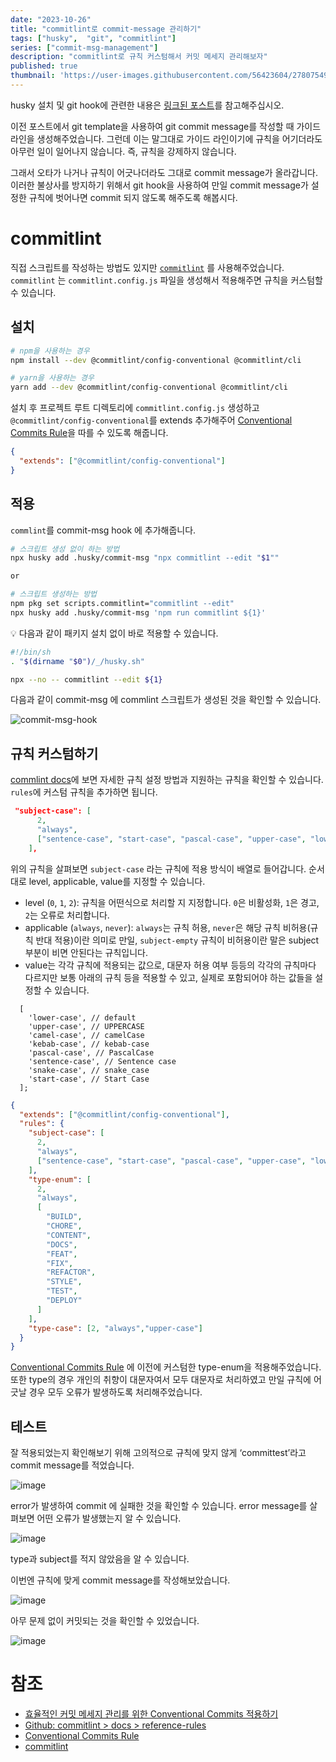 ```yaml
---
date: "2023-10-26"
title: "commitlint로 commit-message 관리하기"
tags: ["husky",  "git", "commitlint"]
series: ["commit-msg-management"]
description: "commitlint로 규칙 커스텀해서 커밋 메세지 관리해보자"
published: true
thumbnail: 'https://user-images.githubusercontent.com/56423604/278075494-8932e44f-b2ea-49d8-8c5d-c1b2805fd0ab.png'
---
```


husky 설치 및 git hook에 관련한 내용은 [링크된 포스트](https://coyo-hm.github.io/post/husky-git-hook)를 참고해주십시오.

이전 포스트에서 git template을 사용하여 git commit message를 작성할 때 가이드 라인을 생성해주었습니다. 그런데 이는 말그대로 가이드 라인이기에 규칙을 어기더라도 아무런 일이 일어나지 않습니다. 즉, 규칙을 강제하지 않습니다.

그래서 오타가 나거나 규칙이 어긋나더라도 그대로 commit message가 올라갑니다. 이러한 불상사를 방지하기 위해서 git hook을 사용하여 만일 commit message가 설정한 규칙에 벗어나면 commit 되지 않도록 해주도록 해봅시다.

# commitlint

직접 스크립트를 작성하는 방법도 있지만 [`commitlint`](https://commitlint.js.org/#/) 를 사용해주었습니다. `commitlint` 는 `commitlint.config.js` 파일을 생성해서 적용해주면 규칙을 커스텀할 수 있습니다.

## 설치

```bash
# npm을 사용하는 경우
npm install --dev @commitlint/config-conventional @commitlint/cli

# yarn을 사용하는 경우
yarn add --dev @commitlint/config-conventional @commitlint/cli
```

설치 후 프로젝트 루트 디렉토리에 `commitlint.config.js` 생성하고 `@commitlint/config-conventional`를 extends 추가해주어 [Conventional Commits Rule](https://www.conventionalcommits.org/en/v1.0.0/)을 따를 수 있도록 해줍니다.

```json
{
  "extends": ["@commitlint/config-conventional"]
}
```

## 적용

`commlint`를 commit-msg hook 에 추가해줍니다.

```bash
# 스크립트 생성 없이 하는 방법
npx husky add .husky/commit-msg "npx commitlint --edit "$1""

or

# 스크립트 생성하는 방법
npm pkg set scripts.commitlint="commitlint --edit"
npx husky add .husky/commit-msg 'npm run commitlint ${1}'
```

<aside>
  💡 다음과 같이 패키지 설치 없이 바로 적용할 수 있습니다.

  ```bash
  #!/bin/sh
  . "$(dirname "$0")/_/husky.sh"

  npx --no -- commitlint --edit ${1}
  ```

</aside>

다음과 같이 commit-msg 에 commlint 스크립트가 생성된 것을 확인할 수 있습니다.

![commit-msg-hook](https://user-images.githubusercontent.com/56423604/278076031-666343a5-4391-465c-a204-7508df2fe80a.png)

## 규칙 커스텀하기

[commlint docs](https://github.com/conventional-changelog/commitlint/blob/master/docs/reference-rules.md)에 보면 자세한 규칙 설정 방법과 지원하는 규칙을 확인할 수 있습니다. `rules`에 커스텀 규칙을 추가하면 됩니다.

```json
 "subject-case": [
      2,
      "always",
      ["sentence-case", "start-case", "pascal-case", "upper-case", "lower-case"]
    ],
```

위의 규칙을 살펴보면 `subject-case` 라는 규칙에 적용 방식이 배열로 들어갑니다. 순서대로 level, applicable, value를 지정할 수 있습니다.

- level (`0`, `1`, `2`): 규칙을 어떤식으로 처리할 지 지정합니다. `0`은 비활성화, `1`은 경고, `2`는 오류로 처리합니다.
- applicable (`always`, `never`): `always`는 규칙 허용, `never`은 해당 규칙 비허용(규칙 반대 적용)이란 의미로 만일, `subject-empty` 규칙이 비허용이란 말은 subject 부분이 비면 안된다는 규칙입니다.
- value는 각각 규칙에 적용되는 값으로, 대문자 허용 여부 등등의 각각의 규칙마다 다르지만 보통 아래의 규칙 등을 적용할 수 있고, 실제로 포함되어야 하는 값들을 설정할 수 있습니다.

```
  [
    'lower-case', // default
    'upper-case', // UPPERCASE
    'camel-case', // camelCase
    'kebab-case', // kebab-case
    'pascal-case', // PascalCase
    'sentence-case', // Sentence case
    'snake-case', // snake_case
    'start-case', // Start Case
  ];
```


```json
{
  "extends": ["@commitlint/config-conventional"],
  "rules": {
    "subject-case": [
      2,
      "always",
      ["sentence-case", "start-case", "pascal-case", "upper-case", "lower-case"]
    ],
    "type-enum": [
      2,
      "always",
      [
        "BUILD",
        "CHORE",
        "CONTENT",
        "DOCS",
        "FEAT",
        "FIX",
        "REFACTOR",
        "STYLE",
        "TEST",
        "DEPLOY"
      ]
    ],
    "type-case": [2, "always","upper-case"]
  }
}
```

[Conventional Commits Rule](https://www.conventionalcommits.org/en/v1.0.0/) 에 이전에 커스텀한 type-enum을 적용해주었습니다. 또한 type의 경우 개인의 취향이 대문자여서 모두 대문자로 처리하였고 만일 규칙에 어긋날 경우 모두 오류가 발생하도록 처리해주었습니다.

## 테스트

잘 적용되었는지 확인해보기 위해 고의적으로 규칙에 맞지 않게 ‘committest’라고 commit message를 적었습니다.

![image](https://github.com/COYO-HM/COYO-HM.github.io/assets/56423604/059bcd54-0e45-46db-8da4-7a0c5f138c5c)

error가 발생하여 commit 에 실패한 것을 확인할 수 있습니다. error message를 살펴보면 어떤 오류가 발생했는지 알 수 있습니다.

![image](https://github.com/COYO-HM/COYO-HM.github.io/assets/56423604/983f5eb4-a355-4f50-9fa0-481f79c8e4fa)

type과 subject를 적지 않았음을 알 수 있습니다.

이번엔 규칙에 맞게 commit message를 작성해보았습니다.

![image](https://github.com/COYO-HM/COYO-HM.github.io/assets/56423604/15369756-b994-4e47-9e93-c132fc745d82)

아무 문제 없이 커밋되는 것을 확인할 수 있었습니다.

![image](https://github.com/COYO-HM/COYO-HM.github.io/assets/56423604/aabfb190-5ab3-4a26-b330-6af0002dbcd5)


# 참조

- [효율적인 커밋 메세지 관리를 위한 Conventional Commits 적용하기](https://blog.flynnpark.dev/13)
- [Github: commitlint > docs > reference-rules](https://github.com/conventional-changelog/commitlint/blob/master/docs/reference-rules.md)
- [Conventional Commits Rule](https://www.conventionalcommits.org/en/v1.0.0/)
- [commitlint](https://commitlint.js.org/#/)
